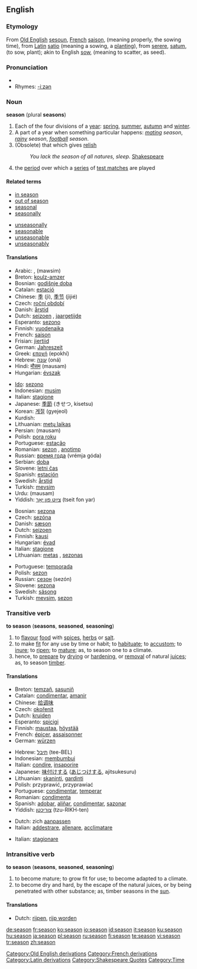 ==English==

===Etymology===
From [[w:Old English language|Old English]] [[sesoun]], [[w:French language|French]] [[saison]], (meaning properly, the sowing time), from [[w:Latin|Latin]] [[satio]] (meaning a sowing, a [[plant]]ing), from [[serere]], [[satum]], (to sow, plant); akin to English [[sow]], (meaning to scatter, as seed).

===Pronunciation===
*{{audio|en-us-season.ogg|Audio (US)}}
*Rhymes: [[Rhymes:English:-iːzən|-iːzən]]

===Noun===
'''season''' (plural '''seasons''')

# <!--DefA-->Each of the four divisions of a [[year]]: [[spring]], [[summer]], [[autumn]] and [[winter]].
# <!--DefB-->A part of a year when something particular happens: ''[[mating]] season'', ''[[rainy]] season'', ''[[football]] season''.
# <!--DefC-->(Obsolete) that which gives [[relish]]
#:''You lack the season of all natures, sleep.'' [[w:Shakespeare|Shakespeare]]
# {{cricket}} the [[period]] over which a [[series]] of [[test match]]es are played

====Related terms====
{{top2}}
*[[in season]]
*[[out of season]]
*[[seasonal]]
*[[seasonally]]
{{mid2}}
*[[unseasonally]]
*[[seasonable]]
*[[unseasonable]]
*[[unseasonably]]
{{bottom}}

====Translations====
{{trans-top|quarter of a year}}
*Arabic: {{ARchar|[[فصل]]}} {{IPAchar|(faʂl)}}, {{ARchar|[[موسم|مَوْسِم]]}} (mawsim)
*Breton: [[koulz-amzer]] {{m}}
*Bosnian: [[godišnje doba]] {{n}}
*Catalan: [[estació]] {{f}}
*Chinese: [[季]] (jì), [[季节]] (jìjié)
*Czech: [[roční období]] {{n}}
*Danish: [[årstid]]
*Dutch: [[seizoen]] {{n}}, [[jaargetijde]] {{f}}
*Esperanto: [[sezono]]
*Finnish: [[vuodenaika]]
*French: [[saison]] {{f}}
*Frisian: [[jiertiid]]
*German: [[Jahreszeit]] {{f}}
*Greek: [[εποχή]] (epokhí) {{f}}
*Hebrew: [[עונה]] (oná) {{f}}
*Hindi: [[मौसम]] (mausam) {{m}}
*Hungarian: [[évszak]]
{{trans-mid}}
*[[Ido]]: [[sezono]]
*Indonesian: [[musim]]
*Italian: [[stagione]] {{f}}
*Japanese: [[季節]] (きせつ, kisetsu)
*Korean: [[계절]] (gyejeol)
*Kurdish: {{KUchar|[[وه‌رز]]}}
*Lithuanian: [[metų laikas]] {{m}}
*Persian: {{FAchar|[[موسم]]}} (mausam)
*Polish: [[pora roku]] {{f}}
*Portuguese: [[estação]] {{f}}
*Romanian: [[sezon]] {{n}}, [[anotimp]] {{n}}
*Russian: [[время года]] (vrémja góda) {{n}}
*Serbian: [[doba]] {{n}}
*Slovene: [[letni čas]] {{m}}
*Spanish: [[estación]] {{f}}
*Swedish: [[årstid]] {{c}}
*Turkish: [[mevsim]]
*Urdu: {{URchar|[[موسم]]}} (mausam) {{m}}
*Yiddish: [[צײַט פון יאָר]] (tseit fon yar)
{{trans-bottom}}

{{trans-top|part of year with something special}}
*Bosnian: [[sezona]] {{f}}
*Czech: [[sezóna]] {{f}}
*Danish: [[sæson]]
*Dutch: [[seizoen]] {{n}}
*Finnish: [[kausi]]
*Hungarian: [[évad]]
*Italian: [[stagione]] {{f}}
*Lithuanian: [[metas]] {{m}}, [[sezonas]] {{m}}
{{trans-mid}}
*Portuguese: [[temporada]] {{f}}
*Polish: [[sezon]] {{m}}
*Russian: [[сезон]] (sezón) {{m}}
*Slovene: [[sezona]] {{f}}
*Swedish: [[säsong]] {{c}}
*Turkish: [[mevsim]], [[sezon]]
{{trans-bottom}}

{{trans-top|(Obsolete) that which gives relish}}
{{trans-mid}}
{{trans-bottom}}

===Transitive verb===
{{rfc-trverb|Transitive verb}}
'''to season''' ('''seasons''', '''seasoned''', '''seasoning''')

# <!--DefD--> to [[flavour]] [[food]] with [[spice]]s, [[herb]]s or [[salt]].
# <!--DefE--> to make [[fit]] for any use by time or habit; to [[habituate]]; to [[accustom]]; to [[inure]]; to [[ripen]]; to [[mature]]; as, to season one to a climate.
# <!--DefH-->hence, to [[prepare]] by [[dry]]ing or [[harden]]ing, or [[removal]] of natural [[juice]]s; as, to season [[timber]].

====Translations====
{{trans-top|to flavour food}}
*Breton: [[temzañ]], [[sasuniñ]]
*Catalan: [[condimentar]], [[amanir]]
*Chinese: [[给]][[调味]]
*Czech: [[okořenit]]
*Dutch: [[kruiden]]
*Esperanto: [[spicigi]]
*Finnish: [[maustaa]], [[höystää]]
*French: [[épicer]], [[assaisonner]]
*German: [[würzen]]
{{trans-mid}}
*Hebrew: [[תיבל]] (tee-BEL)
*Indonesian: [[bumbu|membumbui]]
*Italian: [[condire]], [[insaporire]]
*Japanese: [[味付けする]] ([[あじつけする]], ajitsukesuru)
*Lithuanian: [[skaninti]], [[gardinti]]
*Polish: przyprawić, przyprawiać
*Portuguese: [[condimentar]], [[temperar]]
*Romanian: [[condimenta]]
*Spanish: [[adobar]], [[aliñar]], [[condimentar]], [[sazonar]]
*Yiddish: [[צוריכטן]] (tzu-RIKH-ten)
{{trans-bottom}}

{{trans-top|'to make fit for any use by time or habit}}
*Dutch: zich [[aanpassen]]
*Italian: [[addestrare]], [[allenare]], [[acclimatare]]
{{trans-mid}}
{{trans-bottom}}

{{trans-top|to prepare by drying or hardening}}
*Italian: [[stagionare]]
{{trans-mid}}
{{trans-bottom}}

===Intransitive verb===
'''to season''' ('''seasons''', '''seasoned''', '''seasoning''')

# <!--DefF--> to become mature; to grow fit for use; to become adapted to a climate.
# <!--DefG--> to become dry and hard, by the escape of the natural juices, or by being penetrated with other substance; as, timber seasons in the [[sun]].

====Translations====
{{trans-top|to become mature}}
*Dutch: [[rijpen]], [[rijp worden]]
{{trans-mid}}
{{trans-bottom}}

{{trans-top|to become dry and hard}}
{{trans-mid}}
{{trans-bottom}}

[[Category:Old English derivations]]
[[Category:French derivations]]
[[Category:Latin derivations]]
[[Category:Shakespeare Quotes]]
[[Category:Seasons| ]]
[[Category:Time]]

[[de:season]]
[[fr:season]]
[[ko:season]]
[[io:season]]
[[id:season]]
[[it:season]]
[[ku:season]]
[[hu:season]]
[[ja:season]]
[[pl:season]]
[[ru:season]]
[[fi:season]]
[[te:season]]
[[vi:season]]
[[tr:season]]
[[zh:season]]